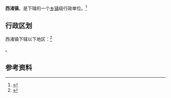 {{中国乡级行政区|32/02/82/101/000}}

'''西渚镇'''，是{{PRC admin/fullname|32/02/82/101/000|3}}下辖的一个[[乡镇|乡镇]]级行政单位。<ref>{{PRC admin/ref sgc|{{PRC admin/parent|32/02/82/101/000}}}}</ref>

== 行政区划 ==

西渚镇下辖以下地区：<ref>{{PRC admin/ref sgc|32/02/82/101/000}}</ref>

{{PRC admin/children|32/02/82/101/000}}。

== 参考资料 ==

{{reflist}}

{{行政区划小作品}}
{{PRC admin/navcat|32/02/82/101/000}}